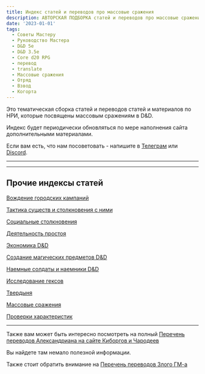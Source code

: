 ```yaml
---
title: Индекс статей и переводов про массовые сражения
description: АВТОРСКАЯ ПОДБОРКА статей и переводов про массовые сражения
date: '2023-01-01'
tags:
  - Советы Мастеру
  - Руководство Мастера
  - D&D 5e
  - D&D 3.5e
  - Core d20 RPG
  - перевод
  - translate
  - Массовые сражения
  - Отряд
  - Взвод
  - Когорта
---
```


Это тематическая сборка статей и переводов статей и материалов по НРИ, которые посвящены массовым сражениям в D&D.

Индекс будет периодически обновляться по мере наполнения сайта дополнительными материалами.

Если вам есть, что нам посоветовать - напишите в [Телеграм](https://t.me/cyborgs_and_mages) или [Discord](https://discord.gg/yrJqvCqU3w).

---

---

## Прочие индексы статей

[Вождение городских кампаний](https://cyborgsandmages.com/posts/articles/index-сity-campaigns)

[Тактика существ и столкновения с ними](https://cyborgsandmages.com/posts/articles/bestiary-tactics-index)

[Социальные столкновения](https://cyborgsandmages.com/posts/articles/index-social-encounters)

[Деятельность простоя](https://cyborgsandmages.com/posts/articles/index-downtime)

[Экономика D&D](https://cyborgsandmages.com/posts/articles/index-economy)

[Создание магических предметов D&D](https://cyborgsandmages.com/posts/articles/index-creating-magic-items)

[Наемные солдаты и наемники D&D](https://cyborgsandmages.com/posts/articles/index-hirelings)

[Исследование гексов](https://cyborgsandmages.com/posts/articles/index-hexcrawl)

[Твердыня](https://cyborgsandmages.com/posts/articles/index-stronghold)

[Массовые сражения](https://cyborgsandmages.com/posts/articles/index-mass-combat)

[Проверки характеристик](https://cyborgsandmages.com/posts/articles/index-skill-checks)

---

Также вам может быть интересно посмотреть на полный [Перечень переводов Александриана на сайте Киборгов и Чародеев](https://cyborgsandmages.com/posts/translations/alexandrian-index)

Вы найдете там немало полезной информации.

Также стоит обратить внимание на [Перечень переводов Злого ГМ-а](https://cyborgsandmages.com/posts/translations/angrygm-index)
